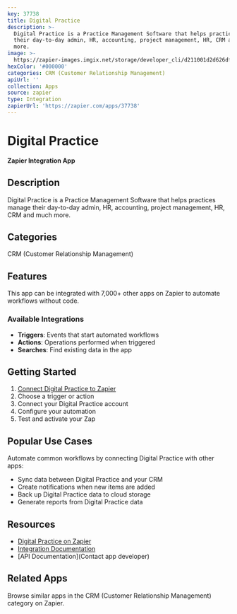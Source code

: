 ```yaml
---
key: 37738
title: Digital Practice
description: >-
  Digital Practice is a Practice Management Software that helps practices manage
  their day-to-day admin, HR, accounting, project management, HR, CRM and much
  more.
image: >-
  https://zapier-images.imgix.net/storage/developer_cli/d211001d2d626df1a71281e030567bc8.png?auto=format%2Ccompress&ixlib=python-3.0.0&q=50
hexColor: '#000000'
categories: CRM (Customer Relationship Management)
apiUrl: ''
collection: Apps
source: zapier
type: Integration
zapierUrl: 'https://zapier.com/apps/37738'
---
```

# Digital Practice

**Zapier Integration App**

## Description

Digital Practice is a Practice Management Software that helps practices manage their day-to-day admin, HR, accounting, project management, HR, CRM and much more.

## Categories

CRM (Customer Relationship Management)

## Features

This app can be integrated with 7,000+ other apps on Zapier to automate workflows without code.

### Available Integrations

- **Triggers**: Events that start automated workflows
- **Actions**: Operations performed when triggered
- **Searches**: Find existing data in the app

## Getting Started

1. [Connect Digital Practice to Zapier](https://zapier.com/apps/37738)
2. Choose a trigger or action
3. Connect your Digital Practice account
4. Configure your automation
5. Test and activate your Zap

## Popular Use Cases

Automate common workflows by connecting Digital Practice with other apps:

- Sync data between Digital Practice and your CRM
- Create notifications when new items are added
- Back up Digital Practice data to cloud storage
- Generate reports from Digital Practice data

## Resources

- [Digital Practice on Zapier](https://zapier.com/apps/37738)
- [Integration Documentation](https://zapier.com/apps/37738/integrations)
- [API Documentation](Contact app developer)

## Related Apps

Browse similar apps in the CRM (Customer Relationship Management) category on Zapier.
